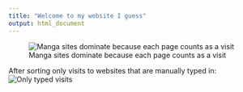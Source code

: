 ```yaml
---
title: "Welcome to my website I guess"
output: html_document
---
```


![Manga sites dominate because each page counts as a visit](browser_history_graph_files/figure-html/browser_history_line_graph-1.png)


After sorting only visits to websites that are manually typed in:
![Only typed visits](browser_history_graph_files/figure-html/typed_browser_history_line_graph-1.png)